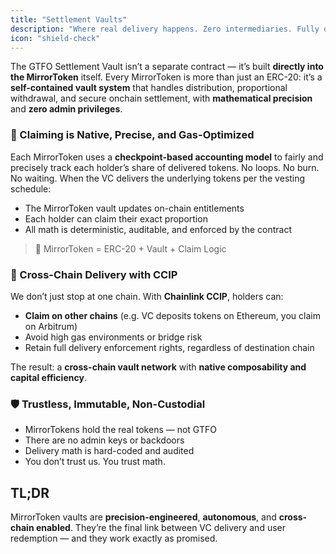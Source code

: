 ```yaml
---
title: "Settlement Vaults"
description: "Where real delivery happens. Zero intermediaries. Fully onchain."
icon: "shield-check"
---
```


The GTFO Settlement Vault isn’t a separate contract — it’s built **directly into the MirrorToken** itself. Every MirrorToken is more than just an ERC-20: it’s a **self-contained vault system** that handles distribution, proportional withdrawal, and secure onchain settlement, with **mathematical precision** and **zero admin privileges**.

### 🔁 Claiming is Native, Precise, and Gas-Optimized

Each MirrorToken uses a **checkpoint-based accounting model** to fairly and precisely track each holder’s share of delivered tokens. No loops. No burn. No waiting. When the VC delivers the underlying tokens per the vesting schedule:

- The MirrorToken vault updates on-chain entitlements
- Each holder can claim their exact proportion
- All math is deterministic, auditable, and enforced by the contract

> 🧮 MirrorToken = ERC-20 \+ Vault \+ Claim Logic

### 🔄 Cross-Chain Delivery with CCIP

We don’t just stop at one chain. With **Chainlink CCIP**, holders can:

- **Claim on other chains** (e.g. VC deposits tokens on Ethereum, you claim on Arbitrum)
- Avoid high gas environments or bridge risk
- Retain full delivery enforcement rights, regardless of destination chain

The result: a **cross-chain vault network** with **native composability and capital efficiency**.

### 🛡️ Trustless, Immutable, Non-Custodial

- MirrorTokens hold the real tokens — not GTFO
- There are no admin keys or backdoors
- Delivery math is hard-coded and audited
- You don’t trust us. You trust math.

## TL;DR

MirrorToken vaults are **precision-engineered**, **autonomous**, and **cross-chain enabled**. They’re the final link between VC delivery and user redemption — and they work exactly as promised.